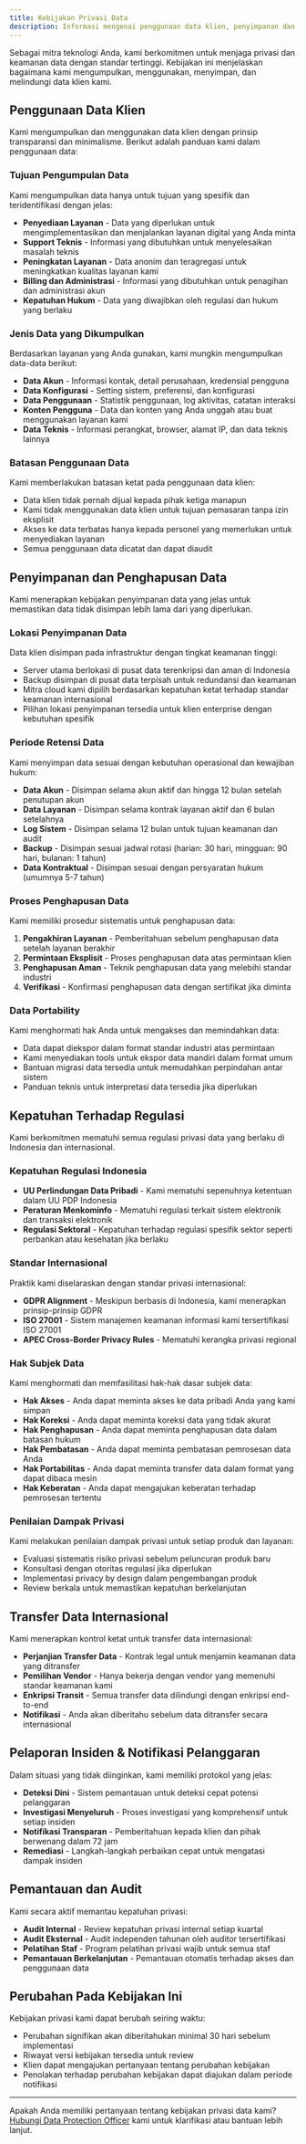 ```yaml
---
title: Kebijakan Privasi Data
description: Informasi mengenai penggunaan data klien, penyimpanan dan penghapusan data, serta kepatuhan terhadap regulasi privasi yang berlaku
---
```


Sebagai mitra teknologi Anda, kami berkomitmen untuk menjaga privasi dan keamanan data dengan standar tertinggi. Kebijakan ini menjelaskan bagaimana kami mengumpulkan, menggunakan, menyimpan, dan melindungi data klien kami.

## Penggunaan Data Klien

Kami mengumpulkan dan menggunakan data klien dengan prinsip transparansi dan minimalisme. Berikut adalah panduan kami dalam penggunaan data:

### Tujuan Pengumpulan Data

Kami mengumpulkan data hanya untuk tujuan yang spesifik dan teridentifikasi dengan jelas:

- **Penyediaan Layanan** - Data yang diperlukan untuk mengimplementasikan dan menjalankan layanan digital yang Anda minta
- **Support Teknis** - Informasi yang dibutuhkan untuk menyelesaikan masalah teknis
- **Peningkatan Layanan** - Data anonim dan teragregasi untuk meningkatkan kualitas layanan kami
- **Billing dan Administrasi** - Informasi yang dibutuhkan untuk penagihan dan administrasi akun
- **Kepatuhan Hukum** - Data yang diwajibkan oleh regulasi dan hukum yang berlaku

### Jenis Data yang Dikumpulkan

Berdasarkan layanan yang Anda gunakan, kami mungkin mengumpulkan data-data berikut:

- **Data Akun** - Informasi kontak, detail perusahaan, kredensial pengguna
- **Data Konfigurasi** - Setting sistem, preferensi, dan konfigurasi
- **Data Penggunaan** - Statistik penggunaan, log aktivitas, catatan interaksi 
- **Konten Pengguna** - Data dan konten yang Anda unggah atau buat menggunakan layanan kami
- **Data Teknis** - Informasi perangkat, browser, alamat IP, dan data teknis lainnya

### Batasan Penggunaan Data

Kami memberlakukan batasan ketat pada penggunaan data klien:

- Data klien tidak pernah dijual kepada pihak ketiga manapun
- Kami tidak menggunakan data klien untuk tujuan pemasaran tanpa izin eksplisit
- Akses ke data terbatas hanya kepada personel yang memerlukan untuk menyediakan layanan
- Semua penggunaan data dicatat dan dapat diaudit

## Penyimpanan dan Penghapusan Data

Kami menerapkan kebijakan penyimpanan data yang jelas untuk memastikan data tidak disimpan lebih lama dari yang diperlukan.

### Lokasi Penyimpanan Data

Data klien disimpan pada infrastruktur dengan tingkat keamanan tinggi:

- Server utama berlokasi di pusat data terenkripsi dan aman di Indonesia
- Backup disimpan di pusat data terpisah untuk redundansi dan keamanan
- Mitra cloud kami dipilih berdasarkan kepatuhan ketat terhadap standar keamanan internasional
- Pilihan lokasi penyimpanan tersedia untuk klien enterprise dengan kebutuhan spesifik

### Periode Retensi Data

Kami menyimpan data sesuai dengan kebutuhan operasional dan kewajiban hukum:

- **Data Akun** - Disimpan selama akun aktif dan hingga 12 bulan setelah penutupan akun
- **Data Layanan** - Disimpan selama kontrak layanan aktif dan 6 bulan setelahnya
- **Log Sistem** - Disimpan selama 12 bulan untuk tujuan keamanan dan audit
- **Backup** - Disimpan sesuai jadwal rotasi (harian: 30 hari, mingguan: 90 hari, bulanan: 1 tahun)
- **Data Kontraktual** - Disimpan sesuai dengan persyaratan hukum (umumnya 5-7 tahun)

### Proses Penghapusan Data

Kami memiliki prosedur sistematis untuk penghapusan data:

1. **Pengakhiran Layanan** - Pemberitahuan sebelum penghapusan data setelah layanan berakhir
2. **Permintaan Eksplisit** - Proses penghapusan data atas permintaan klien
3. **Penghapusan Aman** - Teknik penghapusan data yang melebihi standar industri
4. **Verifikasi** - Konfirmasi penghapusan data dengan sertifikat jika diminta

### Data Portability

Kami menghormati hak Anda untuk mengakses dan memindahkan data:

- Data dapat diekspor dalam format standar industri atas permintaan
- Kami menyediakan tools untuk ekspor data mandiri dalam format umum
- Bantuan migrasi data tersedia untuk memudahkan perpindahan antar sistem
- Panduan teknis untuk interpretasi data tersedia jika diperlukan

## Kepatuhan Terhadap Regulasi

Kami berkomitmen mematuhi semua regulasi privasi data yang berlaku di Indonesia dan internasional.

### Kepatuhan Regulasi Indonesia

- **UU Perlindungan Data Pribadi** - Kami mematuhi sepenuhnya ketentuan dalam UU PDP Indonesia
- **Peraturan Menkominfo** - Mematuhi regulasi terkait sistem elektronik dan transaksi elektronik
- **Regulasi Sektoral** - Kepatuhan terhadap regulasi spesifik sektor seperti perbankan atau kesehatan jika berlaku

### Standar Internasional

Praktik kami diselaraskan dengan standar privasi internasional:

- **GDPR Alignment** - Meskipun berbasis di Indonesia, kami menerapkan prinsip-prinsip GDPR
- **ISO 27001** - Sistem manajemen keamanan informasi kami tersertifikasi ISO 27001
- **APEC Cross-Border Privacy Rules** - Mematuhi kerangka privasi regional

### Hak Subjek Data

Kami menghormati dan memfasilitasi hak-hak dasar subjek data:

- **Hak Akses** - Anda dapat meminta akses ke data pribadi Anda yang kami simpan
- **Hak Koreksi** - Anda dapat meminta koreksi data yang tidak akurat
- **Hak Penghapusan** - Anda dapat meminta penghapusan data dalam batasan hukum
- **Hak Pembatasan** - Anda dapat meminta pembatasan pemrosesan data Anda
- **Hak Portabilitas** - Anda dapat meminta transfer data dalam format yang dapat dibaca mesin
- **Hak Keberatan** - Anda dapat mengajukan keberatan terhadap pemrosesan tertentu

### Penilaian Dampak Privasi

Kami melakukan penilaian dampak privasi untuk setiap produk dan layanan:

- Evaluasi sistematis risiko privasi sebelum peluncuran produk baru
- Konsultasi dengan otoritas regulasi jika diperlukan
- Implementasi privacy by design dalam pengembangan produk
- Review berkala untuk memastikan kepatuhan berkelanjutan

## Transfer Data Internasional

Kami menerapkan kontrol ketat untuk transfer data internasional:

- **Perjanjian Transfer Data** - Kontrak legal untuk menjamin keamanan data yang ditransfer
- **Pemilihan Vendor** - Hanya bekerja dengan vendor yang memenuhi standar keamanan kami
- **Enkripsi Transit** - Semua transfer data dilindungi dengan enkripsi end-to-end
- **Notifikasi** - Anda akan diberitahu sebelum data ditransfer secara internasional

## Pelaporan Insiden & Notifikasi Pelanggaran

Dalam situasi yang tidak diinginkan, kami memiliki protokol yang jelas:

- **Deteksi Dini** - Sistem pemantauan untuk deteksi cepat potensi pelanggaran
- **Investigasi Menyeluruh** - Proses investigasi yang komprehensif untuk setiap insiden
- **Notifikasi Transparan** - Pemberitahuan kepada klien dan pihak berwenang dalam 72 jam
- **Remediasi** - Langkah-langkah perbaikan cepat untuk mengatasi dampak insiden

## Pemantauan dan Audit

Kami secara aktif memantau kepatuhan privasi:

- **Audit Internal** - Review kepatuhan privasi internal setiap kuartal
- **Audit Eksternal** - Audit independen tahunan oleh auditor tersertifikasi
- **Pelatihan Staf** - Program pelatihan privasi wajib untuk semua staf
- **Pemantauan Berkelanjutan** - Pemantauan otomatis terhadap akses dan penggunaan data

## Perubahan Pada Kebijakan Ini

Kebijakan privasi kami dapat berubah seiring waktu:

- Perubahan signifikan akan diberitahukan minimal 30 hari sebelum implementasi
- Riwayat versi kebijakan tersedia untuk review
- Klien dapat mengajukan pertanyaan tentang perubahan kebijakan
- Penolakan terhadap perubahan kebijakan dapat diajukan dalam periode notifikasi

---

Apakah Anda memiliki pertanyaan tentang kebijakan privasi data kami? [Hubungi Data Protection Officer](#) kami untuk klarifikasi atau bantuan lebih lanjut.
